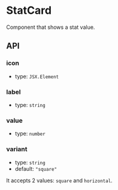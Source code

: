 
<Meta
  title="JS Packages/Components/Stat Card"
  component={StatCard}
/>

# StatCard

Component that shows a stat value.

## API

### icon

- type: `JSX.Element`

### label

- type: `string`

### value

- type: `number`

### variant

- type: `string`
- default: `"square"`

It accepts 2 values: `square` and `horizontal`.

<Canvas withSource="open">
  <Story id="js-packages-components-stat-card--default" />
  <Story id="js-packages-components-stat-card--horizontal" />
</Canvas>
